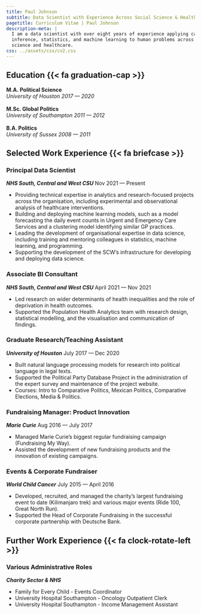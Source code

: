 ---
title: Paul Johnson
subtitle: Data Scientist with Experience Across Social Science & Healthcare
pagetitle: Curriculum Vitae | Paul Johnson
description-meta: |
  I am a data scientist with over eight years of experience applying causal 
  inference, statistics, and machine learning to human problems across social 
  science and healthcare.
css: ../assets/css/cv2.css
---

## Education  {{< fa graduation-cap >}}

**M.A. Political Science** 
\
*University of Houston* [*2017 --- 2020*]{.cvdate}
\
\
**M.Sc. Global Politics**
\
*University of Southampton* [*2011 --- 2012*]{.cvdate}
\
\
**B.A. Politics**
\
*University of Sussex* [*2008 --- 2011*]{.cvdate}
\

## Selected Work Experience  {{< fa briefcase >}}

### Principal Data Scientist

***NHS South, Central and West CSU*** [Nov 2021 --- Present]{.cvdate}

- Providing technical expertise in analytics and research-focused projects across the organisation, including experimental and observational analysis of healthcare interventions.
- Building and deploying machine learning models, such as a model forecasting the daily event counts in Urgent and Emergency Care Services and a clustering model identifying similar GP practices.
- Leading the development of organisational expertise in data science, including training and mentoring colleagues in statistics, machine learning, and programming.
- Supporting the development of the SCW's infrastructure for developing and deploying data science.

### Associate BI Consultant

***NHS South, Central and West CSU*** [April 2021 --- Nov 2021]{.cvdate}

- Led research on wider determinants of health inequalities and the role of deprivation in health outcomes.
- Supported the Population Health Analytics team with research design, statistical modelling, and the visualisation and communication of findings.

### Graduate Research/Teaching Assistant

***University of Houston*** [July 2017 --- Dec 2020]{.cvdate}

- Built natural language processing models for research into political language in legal texts.
- Supported the Political Party Database Project in the administration of the expert survey and maintenance of the project website.
- Courses: Intro to Comparative Politics, Mexican Politics, Comparative Elections, Media & Politics.

### Fundraising Manager: Product Innovation

***Marie Curie*** [Aug 2016 --- July 2017]{.cvdate}

- Managed Marie Curie's biggest regular fundraising campaign (Fundraising My Way).
- Assisted the development of new fundraising products and the innovation of existing campaigns.

### Events & Corporate Fundraiser

***World Child Cancer*** [July 2015 --- April 2016]{.cvdate}

- Developed, recruited, and managed the charity's largest fundraising event to date (Kilimanjaro trek) and various major events (Ride 100, Great North Run).
- Supported the Head of Corporate Fundraising in the successful corporate partnership with Deutsche Bank.

## Further Work Experience  {{< fa clock-rotate-left >}}

### Various Administrative Roles

***Charity Sector & NHS***

- Family for Every Child - Events Coordinator
- University Hospital Southampton - Oncology Outpatient Clerk
- University Hospital Southampton - Income Management Assistant